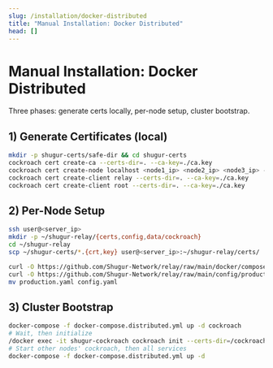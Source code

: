 ```yaml
---
slug: /installation/docker-distributed
title: "Manual Installation: Docker Distributed"
head: []
---
```


# Manual Installation: Docker Distributed

Three phases: generate certs locally, per-node setup, cluster bootstrap.

## 1) Generate Certificates (local)

```bash
mkdir -p shugur-certs/safe-dir && cd shugur-certs
cockroach cert create-ca --certs-dir=. --ca-key=./ca.key
cockroach cert create-node localhost <node1_ip> <node2_ip> <node3_ip> --certs-dir=. --ca-key=./ca.key
cockroach cert create-client relay --certs-dir=. --ca-key=./ca.key
cockroach cert create-client root --certs-dir=. --ca-key=./ca.key
```

## 2) Per-Node Setup

```bash
ssh user@<server_ip>
mkdir -p ~/shugur-relay/{certs,config,data/cockroach}
cd ~/shugur-relay
scp ~/shugur-certs/*.{crt,key} user@<server_ip>:~/shugur-relay/certs/

curl -O https://github.com/Shugur-Network/relay/raw/main/docker/compose/docker-compose.distributed.yml
curl -O https://github.com/Shugur-Network/relay/raw/main/config/production.yaml
mv production.yaml config.yaml
```

## 3) Cluster Bootstrap

```bash
docker-compose -f docker-compose.distributed.yml up -d cockroach
# Wait, then initialize
/docker exec -it shugur-cockroach cockroach init --certs-dir=/cockroach/certs --host=localhost:26257
# Start other nodes' cockroach, then all services
docker-compose -f docker-compose.distributed.yml up -d
```
